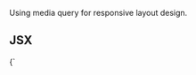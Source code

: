 <!-- Calculator-MDX-Documentation.mdx -->


Using media query for responsive layout design.

## JSX
<SyntaxHighlighter language="html" style={okaidia}>
  {`
<!DOCTYPE html>
<html lang=""en>
  <head>
    <meta charset="UTF-8">
    <meta name="viewport" content="width=device-width, initial-scale=1.0,user-scalable=0">
    <title>Document</title>
    <style media="(min-device-width: 360px) and (max-device-width:720px)">
      * {
        margin: 0px;
        padding: 0px;
        background-color: #f5f5f5;
      }
 
      #layout {
        display: flex;
        flex-direction: column;
        width: 100%;
        height: 100%;
        margin: 0 auto;
      }
 
      #top {
        width: 100%;
        flex: 0 0 50px;
        margin: 0 auto;
        background-color: yellow;
      }
 
      #main {
        flex: 0 0 100%;
        display: flex;
        flex-wrap: wrap;
      }
 
      #main div:first-child {
        flex: 0 0 100%;
        background-color: #f5f5f5;
        list-style-type: none;
        display: flex;
        flex-wrap: wrap;
        border-left: 1px solid white;
        border-right: 1px solid white;
        align-content: flex-start;
      }
 
      #main div:first-child li{
        flex: 0 0 30%;
        height: 40px;
        line-height: 40px;
        text-align: center;
        border-bottom: 1px solid white;
      }
 
      #main div:nth-child(2) {
        flex: 0 0 100%;
        background-color: #f5f5f5;
        list-style-type: none;
        display: flex;
        flex-wrap: wrap;
        justify-content: space-around;
      }
 
      #main div:nth-child(2) li {
        flex: 0 0 30%;
        height: 120px;
        text-align: center;
        border-bottom: 1px solid white;
        background-color: green;
        margin-top: 10px;
      }
    </style>
    <style media="(min-device-width: 721px)">
      * {
        margin: 0px;
        padding: 0px;
        background-color: #f5f5f5;
      }
 
      #layout {
        display: flex;
        flex-direction: column;
        width: 80%;
        margin: 0 auto;
      }
 
      #top {
        width: 100%;
        flex: 0 0 50px;
        margin: 0 auto;
        background-color: yellow;
      }
 
      #main {
        flex: 0 0 100%;
        display: flex;
      }
 
      #main div:first-child {
        flex: 0 0 10%;
        background-color: #f5f5f5;
        list-style-type: none;
        display: flex;
        flex-wrap: wrap;
        border-left: 1px solid white;
        border-right: 1px solid white;
      }
 
      #main div:first-child li{
        flex: 0 0 100%;
        height: 40px;
        line-height: 40px;
        text-align: center;
        border-bottom: 1px solid white;
      }
 
      #main div:nth-child(2) {
        flex: 0 0 90%;
        background-color: #f5f5f5;
        list-style-type: none;
        display: flex;
        flex-wrap: wrap;
        justify-content: space-around;
      }
 
      #main div:nth-child(2) li {
        flex: 0 0 30%;
        height: 120px;
        text-align: center;
        border-bottom: 1px solid white;
        background-color: green;
        margin-top: 10px;
      }
    </style>
  </head>
  <body>
    <div id="layout">
      <div id="top"></div>
      <div id="main">
        <div>
          <li>category 1</li>
          <li>category 2</li>
          <li>category 3</li>
          <li>category 4</li>
          <li>category 5</li>
          <li>category 6</li>
        </div>
        <div>
          <li>picture 1</li>
          <li>picture 2</li>
          <li>picture 3</li>
          <li>picture 4</li>
          <li>picture 5</li>
          <li>picture 6</li>
          <li>picture 7</li>
          <li>picture 8</li>
        </div>
      </div>
    </div>
  </body>
</html>
  `}
</SyntaxHighlighter>

